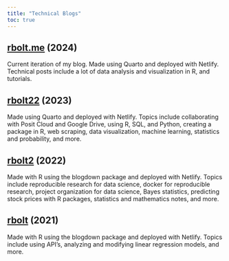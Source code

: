 ```yaml
---
title: "Technical Blogs"
toc: true
---
```


## [rbolt.me](https://www.rbolt.me/) (2024)

Current iteration of my blog. Made using Quarto and deployed with Netlify. Technical posts include a lot of data analysis and visualization in R, and tutorials. 

## [rbolt22](https://rbolt22.netlify.app/) (2023)

Made using Quarto and deployed with Netlify. Topics include collaborating with Posit Cloud and Google Drive, using R, SQL, and Python, creating a package in R, web scraping, data visualization, machine learning, statistics and probability, and more.

## [rbolt2](https://rbolt2.netlify.app/) (2022)

Made with R using the blogdown package and deployed with Netlify. Topics include reproducible research for data science, docker for reproducible research, project organization for data science, Bayes statistics, predicting stock prices with R packages, statistics and mathematics notes, and more. 

## [rbolt](https://rbolt.netlify.app/) (2021)

Made with R using the blogdown package and deployed with Netlify. Topics include using API’s, analyzing and modifying linear regression models, and more. 
